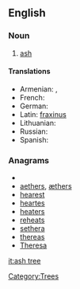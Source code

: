 ==English==

===Noun===
{{wikipedia}}
{{en-noun}}

# [[ash#Noun 2|ash]]

====Translations====
{{trans-top|ash}}
* Armenian: {{t-|hy|հացենի|tr=hac'eni}}, {{t-|hy|հացի|tr=hac'i}}
* French: {{t+|fr|frêne}}
* German: {{t+|de|Esche}}
* Latin: [[fraxinus]]
* Lithuanian: {{t+|lt|uosis|m|xs=Lithuanian}}
* Russian: {{t|ru|ясень|m|tr=jásen'}}
* Spanish: {{t+|es|fresno}}
{{trans-bottom}}

===Anagrams===
* {{alphagram|aeehrst}}
* [[aethers#English|aethers]], [[æthers#English|æthers]]
* [[hearest#English|hearest]]
* [[heartes#English|heartes]]
* [[heaters#English|heaters]]
* [[reheats#English|reheats]]
* [[sethera#English|sethera]]
* [[thereas#English|thereas]]
* [[Theresa#English|Theresa]]

[[Category:Trees]]
[[it:ash tree]]